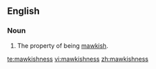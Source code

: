 ==English==
===Noun===
{{en-noun|-}}

#The property of being [[mawkish]].

[[te:mawkishness]]
[[vi:mawkishness]]
[[zh:mawkishness]]